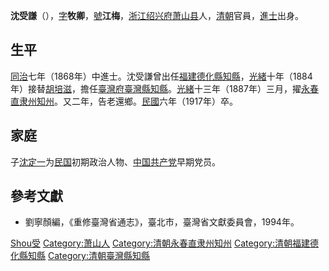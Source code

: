 '''沈受謙'''（{{bd|1836年||1917年|catIdx=S沈}}），[[表字|字]]'''牧卿'''，[[號|號]]'''江梅'''，[[浙江|浙江]][[绍兴府|绍兴府]][[萧山县|萧山县]]人，[[清朝|清朝]]官員，[[進士|進士]]出身。

== 生平 ==
[[同治|同治]]七年（1868年）中進士。沈受謙曾出任[[福建|福建]][[德化縣|德化縣]][[知縣|知縣]]，[[光緒|光緒]]十年（1884年）接替[[胡培滋|胡培滋]]，擔任[[臺灣府|臺灣府]][[臺灣縣|臺灣縣]][[知縣|知縣]]。[[光緒|光緒]]十三年（1887年）三月，擢[[永春直隶州|永春直隶州]][[知州|知州]]。又二年，告老還鄉。[[中華民國|民國]]六年（1917年）卒。

== 家庭 ==
子[[沈定一|沈定一]]为[[中華民國|民国]]初期政治人物、[[中国共产党|中国共产党]]早期党员。

== 參考文獻 ==
*劉寧顏編，《重修臺灣省通志》，臺北市，臺灣省文獻委員會，1994年。

{{start box}}
{{s-off}}
{{s-before|[[胡培滋|胡培滋]]}}
{{s-title|[[臺灣府|臺灣府]][[臺灣縣|臺灣縣]][[知縣|知縣]] |1884年上任}}
{{s-after|[[范克承|范克承]]（改制後首任）}}
{{succession box|張元鼎|[[陳受頤|陳受頤]]|[[永春州|永春州]][[知州|知州]]|[[光緒|光緒]]十九－二十二年<br />（1893－1896年）}}
{{end box}}

{{同治七年戊辰科殿試金榜}}

{{Authority control}}
{{DEFAULTSORT:Shen}}
[[Category:沈姓|Shou受]]
[[Category:萧山人|Category:萧山人]]
[[Category:清朝永春直隶州知州|Category:清朝永春直隶州知州]]
[[Category:清朝福建德化縣知縣|Category:清朝福建德化縣知縣]]
[[Category:清朝臺灣縣知縣|Category:清朝臺灣縣知縣]]